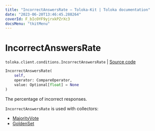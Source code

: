 ```yaml
---
title: "IncorrectAnswersRate — Toloka-Kit | Toloka documentation"
date: "2023-06-20T13:46:45.288264"
coverId: F_bIcOYF9yjrxkPZrXc3
docsMenu: "tkitMenu"
---
```


# IncorrectAnswersRate

`toloka.client.conditions.IncorrectAnswersRate` | [Source code](https://github.com/Toloka/toloka-kit/blob/v1.2.0/src/client/conditions.py#L227)

```python
IncorrectAnswersRate(
    self,
    operator: CompareOperator,
    value: Optional[float] = None
)
```

The percentage of incorrect responses.

`IncorrectAnswersRate` is used with collectors:
- [MajorityVote](/docs/toloka-kit/reference/toloka.client.collectors.MajorityVote)
- [GoldenSet](/docs/toloka-kit/reference/toloka.client.collectors.GoldenSet)